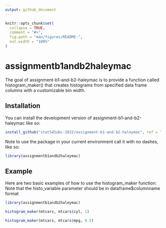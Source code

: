 ```yaml
---
output: github_document
---
```


<!-- README.md is generated from README.Rmd. Please edit that file -->

```r
knitr::opts_chunk$set(
  collapse = TRUE,
  comment = "#>",
  fig.path = "man/figures/README-",
  out.width = "100%"
)
```

# assignmentb1andb2haleymac

<!-- badges: start -->
<!-- badges: end -->

The goal of assignment-b1-and-b2-haleymac is to provide a function called histogram_maker() that creates histograms from specified data frame columns with a customizable bin width. 

## Installation

You can install the development version of assignment-b1-and-b2-haleymac like so:

``` r
install_github("stat545ubc-2022/assignment-b1-and-b2-haleymac", ref = "0.1.1")
```

Note to use the package in your current environment call it with no dashes, like so: 

``` r
library(assignmentb1andb2haleymac)
```

## Example

Here are two basic examples of how to use the histogram_maker function:
  Note that the histo_variable parameter should be in dataframe$columnname format

```r
library(assignmentb1andb2haleymac)

histogram_maker(mtcars, mtcars$cyl, 1)

histogram_maker(mtcars, mtcars$mpg, 0.5)
```


